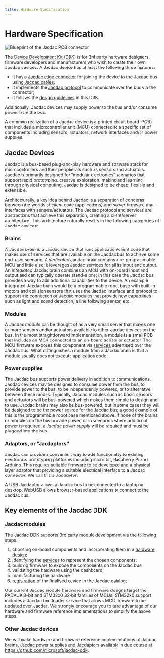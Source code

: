 ```yaml
---
title: Hardware Specification
---
```


# Hardware Specification

![Blueprint of the Jacdac PCB connector](../images/JACDAC_PCB_Edge_Connector_Drawing_JD-PEC-01_rev_01.png)

The [Device Development Kit (DDK)](https://github.com/microsoft/jacdac-ddk) is for 3rd party hardware designers, firmware developers and manufacturers who wish to create their own Jacdac devices.
A Jacdac device has at least the following three features:

-   it has a [Jacdac edge connector](/reference/connector/) for joining the device to the Jacdac bus
    using [Jacdac cables](/reference/connector/#cable);
-   it implements the [Jacdac protocol](/reference/protocol/) to communicate over the bus via the connector;
-   it follows the [design guidelines](/reference/design/) in this DDK.

Additionally, Jacdac devices may supply power to the bus and/or consume power from the bus.

A common realization of a Jacdac device is a printed circuit board (PCB)
that includes a microcontroller unit (MCU) connected to a specific set of components including sensors,
actuators, network interfaces and/or power supplies.

## Jacdac Devices

Jacdac is a bus-based plug-and-play hardware and software stack for microcontrollers and their peripherals such as sensors and actuators.
Jacdac is primarily designed for “modular electronics” scenarios that support rapid prototyping, creative exploration, making and learning through physical computing.
Jacdac is designed to be cheap, flexible and extensible.

Architecturally, a key idea behind Jacdac is a separation of concerns between the worlds of _client_ code (applications) and _server_ firmware that interfaces with sensors/actuators.
The Jacdac protocol and services are abstractions that achieve this separation, creating a client/server architecture.
This architecture naturally results in the following categories of Jacdac devices:

### Brains

A Jacdac _brain_ is a Jacdac device that runs application/client code that makes use of services that are available on the Jacdac bus to achieve some end-user scenario.
A _dedicated_ Jacdac brain contains a re-programmable MCU and little else; it leverages Jacdac services for all its input and output.
An _integrated_ Jacdac brain combines an MCU with on-board input and output and can typically operate stand-alone;
in this case the Jacdac bus provides a way to add additional capabilities to the device.
An example integrated Jacdac brain would be a programmable robot base with built-in motors and
collision sensors that uses the Jacdac interface and protocol to support the connection of Jacdac modules
that provide new capabilities such as light and sound detection, a line following sensor, etc.

### Modules

A Jacdac _module_ can be thought of as a very small server that makes one or more sensors and/or actuators available to other Jacdac devices on the bus.
In the most straightforward implementation, a module is a small PCB that includes an MCU connected to an on-board sensor or actuator. The MCU firmware exposes this component via [services](https://microsoft.github.io/jacdac-docs/services/) advertised over the Jacdac bus. What distinguishes a module from a Jacdac brain is that a module usually does not execute application code.

### Power supplies

The Jacdac bus supports power delivery in addition to communications. Jacdac devices may be designed to consume power from the bus, to provide power to the bus, to be independently powered, or to alternatve between these modes. Typically, Jacdac modules such as basic sensors and actuators will be bus-powered which makes them simple to design and to use. Jacdac brains may also be bus-powered, but in some cases they will be designed to be the power source for the Jacdac bus; a good example of this is the programmable robot base mentioned above. If none of the brains or modules on the bus provide power, or in scenarios where additional power is required, a _Jacdac power supply_ will be required and must be plugged into the bus.

### Adaptors, or "Jacdaptors"

Jacdac can provide a convenient way to add functionality to existing electronics prototyping platforms including micro:bit, Raspberry Pi and Arduino.
This requires suitable firmware to be developed and a physical layer adaptor that providing a suitable electrical interface to a Jacdac connector.
We call this a _Jacdaptor_.

A USB Jacdaptor allows a Jacdac bus to be connected to a laptop or desktop.
WebUSB allows browser-based applications to connect to the Jacdac bus.

## Key elements of the Jacdac DDK

### Jacdac modules

The Jacdac DDK supports 3rd party module development via the following steps:

1. choosing on-board components and incorporating them in a [hardware design](/reference/design);
2. identifying the [services](/services/) to represent the chosen components;
3. building [firmware](/reference/firmware/) to expose the components on the Jacdac bus;
4. validating the hardware using the dashboard;
5. manufacturing the hardware;
6. [registration](/tools/device-registration) of the finalised device in the Jacdac catalog;

Our current Jacdac module hardware and firmware designs target the PADAUK 8-bit and STM32x0 32-bit families of MCUs.
STM32x0 support includes a Jacdac bootloader service that allows MCU firmware to be updated over Jacdac.
We strongly encourage you to take advantage of our hardware and firmware reference implementations to simplify the above steps.

### Other Jacdac devices

We will make hardware and firmware reference implementations of Jacdac brains,
Jacdac power supplies and Jacdaptors available in due course
at https://github.com/microsoft/jacdac-ddk.
